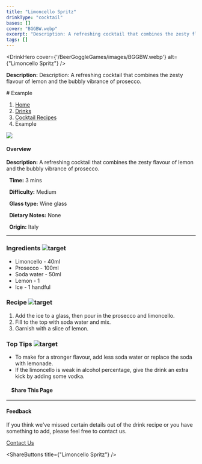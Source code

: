 ```yaml
---
title: "Limoncello Spritz"
drinkType: "cocktail"
bases: []
cover: "BGGBW.webp"
excerpt: "Description: A refreshing cocktail that combines the zesty flavour of lemon and the bubbly vibrance of prosecco."
tags: []
---
```



<DrinkHero
  cover={'/BeerGoggleGames/images/BGGBW.webp'}
  alt={"Limoncello Spritz"}
/>

<DrinkSection title="Overview" icon="/BeerGoggleGames/images/info.webp">
<p><strong>Description:</strong> Description: A refreshing cocktail that combines the zesty flavour of lemon and the bubbly vibrance of prosecco.</p>
</DrinkSection>

<DrinkSection title="Ingredients" icon="/BeerGoggleGames/images/liquor.webp">
<!-- Add ingredients -->
</DrinkSection>

<DrinkSection title="Method" icon="/BeerGoggleGames/images/question.webp">
# Example

1.  [Home](/)
2.  [Drinks](drinks)
3.  [Cocktail Recipes](drinks/cocktailrecipes)
4.  Example

![](/images/limoncello-spritz.webp)

#### Overview

**Description:** A refreshing cocktail that combines the zesty flavour of lemon and the bubbly vibrance of prosecco.

  **Time:** 3 mins

  **Difficulty:** Medium

  **Glass type:** Wine glass

  **Dietary Notes:** None

  **Origin:** Italy

* * *

### Ingredients ![target](/images/liquor.webp)

-   Limoncello - 40ml
-   Prosecco - 100ml
-   Soda water - 50ml
-   Lemon - 1
-   Ice - 1 handful

### Recipe ![target](/images/rules.webp)

1.  Add the ice to a glass, then pour in the prosecco and limoncello.
2.  Fill to the top with soda water and mix.
3.  Garnish with a slice of lemon.

### Top Tips ![target](/images/lightbulb.webp)

-   To make for a stronger flavour, add less soda water or replace the soda with lemonade.
-   If the limoncello is weak in alcohol percentage, give the drink an extra kick by adding some vodka.

####     Share This Page

[](https://www.facebook.com/sharer/sharer.php?u=beergogglegames.co.uk/Drinks/CocktailRecipes/limoncello-spritz)[](https://www.instagram.com/direct/new/)[](https://twitter.com/intent/tweet?url=beergogglegames.co.uk/Drinks/CocktailRecipes/limoncello-spritz)

* * *

#### Feedback

If you think we've missed certain details out of the drink recipe or you have something to add, please feel free to contact us.

  
  
  
[Contact Us](contact)
</DrinkSection>



<ShareButtons title={"Limoncello Spritz"} />
<FeedbackCard></FeedbackCard>
